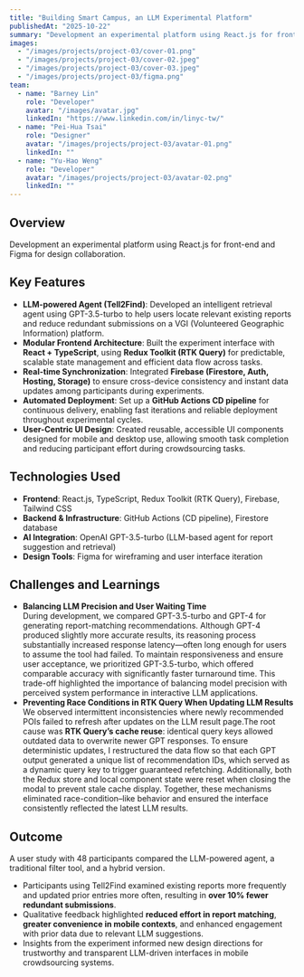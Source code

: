 ```yaml
---
title: "Building Smart Campus, an LLM Experimental Platform"
publishedAt: "2025-10-22"
summary: "Development an experimental platform using React.js for front-end and Figma for design collaboration."
images:
  - "/images/projects/project-03/cover-01.png"
  - "/images/projects/project-03/cover-02.jpeg"
  - "/images/projects/project-03/cover-03.jpeg"
  - "/images/projects/project-03/figma.png"
team:
  - name: "Barney Lin"
    role: "Developer"
    avatar: "/images/avatar.jpg"
    linkedIn: "https://www.linkedin.com/in/linyc-tw/"
  - name: "Pei-Hua Tsai"
    role: "Designer"
    avatar: "/images/projects/project-03/avatar-01.png"
    linkedIn: ""
  - name: "Yu-Hao Weng"
    role: "Developer"
    avatar: "/images/projects/project-03/avatar-02.png"
    linkedIn: ""
---
```


## Overview

Development an experimental platform using React.js for front-end and Figma for design collaboration.

## Key Features

- **LLM-powered Agent (Tell2Find)**: Developed an intelligent retrieval agent using GPT-3.5-turbo to help users locate relevant existing reports and reduce redundant submissions on a VGI (Volunteered Geographic Information) platform.
- **Modular Frontend Architecture**: Built the experiment interface with **React + TypeScript**, using **Redux Toolkit (RTK Query)** for predictable, scalable state management and efficient data flow across tasks.
- **Real-time Synchronization**: Integrated **Firebase (Firestore, Auth, Hosting, Storage)** to ensure cross-device consistency and instant data updates among participants during experiments.
- **Automated Deployment**: Set up a **GitHub Actions CD pipeline** for continuous delivery, enabling fast iterations and reliable deployment throughout experimental cycles.
- **User-Centric UI Design**: Created reusable, accessible UI components designed for mobile and desktop use, allowing smooth task completion and reducing participant effort during crowdsourcing tasks.

## Technologies Used

- **Frontend**: React.js, TypeScript, Redux Toolkit (RTK Query), Firebase, Tailwind CSS
- **Backend & Infrastructure**: GitHub Actions (CD pipeline), Firestore database
- **AI Integration**: OpenAI GPT-3.5-turbo (LLM-based agent for report suggestion and retrieval)
- **Design Tools**: Figma for wireframing and user interface iteration

## Challenges and Learnings

- **Balancing LLM Precision and User Waiting Time**  
  During development, we compared GPT-3.5-turbo and GPT-4 for generating report-matching recommendations. Although GPT-4 produced slightly more accurate results, 
  its reasoning process substantially increased response latency—often long enough for users to assume the tool had failed. To maintain responsiveness and ensure user acceptance, 
  we prioritized GPT-3.5-turbo, which offered comparable accuracy with significantly faster turnaround time. This trade-off highlighted the importance of balancing model precision 
  with perceived system performance in interactive LLM applications.
- **Preventing Race Conditions in RTK Query When Updating LLM Results**  
  We observed intermittent inconsistencies where newly recommended POIs failed to refresh after updates on the LLM result page.The root cause was **RTK Query’s cache reuse**: identical query keys allowed outdated data to overwrite newer GPT responses.
  To ensure deterministic updates, I restructured the data flow so that each GPT output generated a unique list of recommendation IDs, which served as a dynamic query key to trigger guaranteed refetching.
  Additionally, both the Redux store and local component state were reset when closing the modal to prevent stale cache display. Together, these mechanisms eliminated race-condition–like behavior and ensured the interface consistently reflected the latest LLM results.

## Outcome

A user study with 48 participants compared the LLM-powered agent, a traditional filter tool, and a hybrid version.

- Participants using Tell2Find examined existing reports more frequently and updated prior entries more often, resulting in **over 10% fewer redundant submissions**.
- Qualitative feedback highlighted **reduced effort in report matching**, **greater convenience in mobile contexts**, and enhanced engagement with prior data due to relevant LLM suggestions.
- Insights from the experiment informed new design directions for trustworthy and transparent LLM-driven interfaces in mobile crowdsourcing systems.